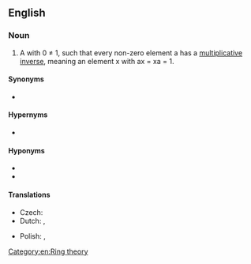 ==English==
{{wikipedia}}

===Noun===
{{en-noun}}

# {{lb|en|algebra}} A {{l|en|ring}} with 0 ≠ 1, such that every non-zero element a has a [[multiplicative inverse]], meaning an element x with ax = xa = 1.

====Synonyms====
* {{l|en|skew field}}

====Hypernyms====
* {{l|en|noncommutative ring}}

====Hyponyms====
* {{l|en|division algebra}}
* {{l|en|field}}

====Translations====
{{trans-top|algebraic concept}}
* Czech: {{t+|cs|těleso|n}}
* Dutch: {{qualifier|Belgium}} {{t+|nl|lichaam|n}}, {{qualifier|Netherlands}} {{t|nl|scheef lichaam|n}}
{{trans-mid}}
* Polish: {{t|pl|[[pierścień]] z [[dzielenie]]m|m}}, {{qualifier|dated}} {{t|pl|ciało nieprzemienne|n}}
{{trans-bottom}}

[[Category:en:Ring theory]]
